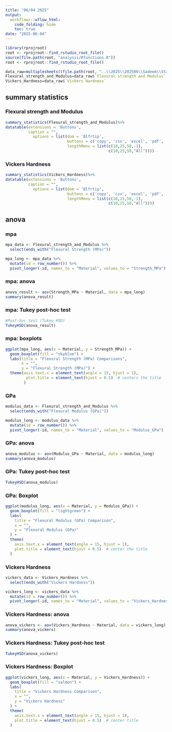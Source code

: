 ```yaml
---
title: "06/04 2025"
output:
  workflowr::wflow_html:
    code_folding: hide
    toc: true
date: "2025-06-04"
---
```




```r
library(rprojroot)
root <- rprojroot::find_rstudio_root_file()
source(file.path(root, "analysis/Rfunctions.R"))
root <- rprojroot::find_rstudio_root_file()
```



```r
data_raw=multiplesheets((file.path(root, "..\\2025\\202506\\Sadeem\\Stats_restructured.xlsx")))
Flexural_strength_and_Modulus=data_raw$`Flexural strength and Modulus`
Vickers_Hardness=data_raw$`Vickers Hardness`

```


## summary statistics 


### Flexural strength and Modulus



```r
summary_statistics(Flexural_strength_and_Modulus)%>%
datatable(extensions = 'Buttons',
          caption = "", 
            options = list(dom = 'Blfrtip',
                           buttons = c('copy', 'csv', 'excel', 'pdf', 'print'),
                           lengthMenu = list(c(10,25,50,-1),
                                             c(10,25,50,"All"))))
```



### Vickers Hardness



```r
summary_statistics(Vickers_Hardness)%>%
datatable(extensions = 'Buttons',
          caption = "", 
            options = list(dom = 'Blfrtip',
                           buttons = c('copy', 'csv', 'excel', 'pdf', 'print'),
                           lengthMenu = list(c(10,25,50,-1),
                                             c(10,25,50,"All"))))
```



## anova 


### mpa 

```r
mpa_data <- Flexural_strength_and_Modulus %>%
  select(ends_with("Flexural Strength (MPa)"))

mpa_long <- mpa_data %>%
  mutate(id = row_number()) %>%
  pivot_longer(-id, names_to = "Material", values_to = "Strength_MPa")
```


### mpa: anova 

```r
anova_result <- aov(Strength_MPa ~ Material, data = mpa_long)
summary(anova_result)
```


### mpa: Tukey post-hoc test


```r
#Post-hoc test (Tukey HSD)
TukeyHSD(anova_result)
```


### mpa: boxplots 

```r
ggplot(mpa_long, aes(x = Material, y = Strength_MPa)) +
  geom_boxplot(fill = "skyblue") +
  labs(title = "Flexural Strength (MPa) Comparisons",
       x = "",
       y = "Flexural Strength (MPa)") +
  theme(axis.text.x = element_text(angle = 15, hjust = 1), 
         plot.title = element_text(hjust = 0.5)  # centers the title
        )
```


### GPa 

```r
modulus_data <- Flexural_strength_and_Modulus %>%
  select(ends_with("Flexural Modulus (GPa)"))

modulus_long <- modulus_data %>%
  mutate(id = row_number()) %>%
  pivot_longer(-id, names_to = "Material", values_to = "Modulus_GPa")
```


### GPa: anova

```r
anova_modulus <- aov(Modulus_GPa ~ Material, data = modulus_long)
summary(anova_modulus)
```


### GPa: Tukey post-hoc test

```r
TukeyHSD(anova_modulus)
```

### GPa: Boxplot 


```r
ggplot(modulus_long, aes(x = Material, y = Modulus_GPa)) +
  geom_boxplot(fill = "lightgreen") +
  labs(
    title = "Flexural Modulus (GPa) Comparison",
    x = "",
    y = "Flexural Modulus (GPa)"
  ) +
  theme(
    axis.text.x = element_text(angle = 15, hjust = 1),
    plot.title = element_text(hjust = 0.5)  # center the title
  )
```

### Vickers Hardness

```r
vickers_data <- Vickers_Hardness %>%
  select(ends_with("Vickers Hardness"))

vickers_long <- vickers_data %>%
  mutate(id = row_number()) %>%
  pivot_longer(-id, names_to = "Material", values_to = "Vickers_Hardness")

```



### Vickers Hardness: anova

```r
anova_vickers <- aov(Vickers_Hardness ~ Material, data = vickers_long)
summary(anova_vickers)
```


### Vickers Hardness: Tukey post-hoc test

```r
TukeyHSD(anova_vickers)
```


### Vickers Hardness: Boxplot 

```r
ggplot(vickers_long, aes(x = Material, y = Vickers_Hardness)) +
  geom_boxplot(fill = "salmon") +
  labs(
    title = "Vickers Hardness Comparison",
    x = "",
    y = "Vickers Hardness"
  ) +
  theme(
    axis.text.x = element_text(angle = 15, hjust = 1),
    plot.title = element_text(hjust = 0.5)  # center title
  )
```

